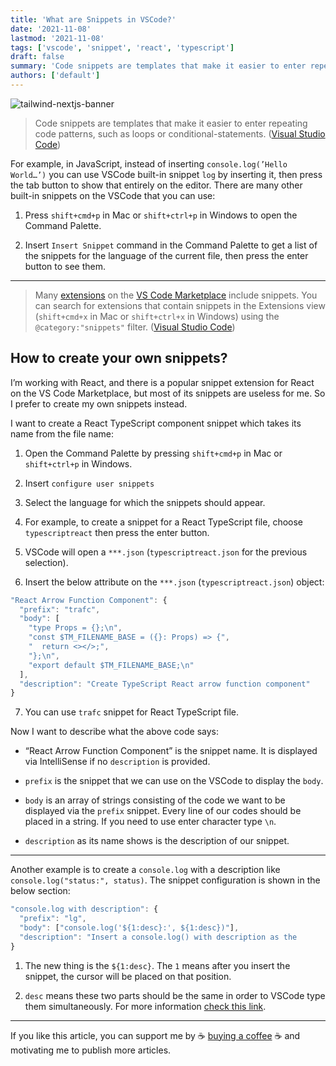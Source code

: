 ```yaml
---
title: 'What are Snippets in VSCode?'
date: '2021-11-08'
lastmod: '2021-11-08'
tags: ['vscode', 'snippet', 'react', 'typescript']
draft: false
summary: 'Code snippets are templates that make it easier to enter repeating code patterns, such as loops or conditional-statements.'
authors: ['default']
---
```


![tailwind-nextjs-banner](/static/images/vs-code-snippets.png)

> Code snippets are templates that make it easier to enter repeating code patterns, such as loops or conditional-statements. ([Visual Studio Code](https://code.visualstudio.com/docs/editor/userdefinedsnippets))

For example, in JavaScript, instead of inserting `console.log(’Hello World…’)` you can use VSCode built-in snippet `log` by inserting it, then press the tab button to show that entirely on the editor. There are many other built-in snippets on the VSCode that you can use:

1. Press `shift+cmd+p` in Mac or `shift+ctrl+p` in Windows to open the Command Palette.

2. Insert `Insert Snippet` command in the Command Palette to get a list of the snippets for the language of the current file, then press the enter button to see them.

---

> Many [extensions](https://code.visualstudio.com/docs/editor/extension-marketplace) on the [VS Code Marketplace](https://marketplace.visualstudio.com/vscode) include snippets. You can search for extensions that contain snippets in the Extensions view (`shift+cmd+x` in Mac or `shift+ctrl+x` in Windows) using the `@category:"snippets"` filter. ([Visual Studio Code](https://code.visualstudio.com/docs/editor/userdefinedsnippets#_install-snippets-from-the-marketplace))

## How to create your own snippets?

I’m working with React, and there is a popular snippet extension for React on the VS Code Marketplace, but most of its snippets are useless for me. So I prefer to create my own snippets instead.

I want to create a React TypeScript component snippet which takes its name from the file name:

1. Open the Command Palette by pressing `shift+cmd+p` in Mac or `shift+ctrl+p` in Windows.

2. Insert `configure user snippets`

3. Select the language for which the snippets
   should appear.

4. For example, to create a snippet for a React
   TypeScript file, choose `typescriptreact` then press the enter button.

5. VSCode will open a `***.json` (`typescriptreact.json` for the previous selection).

6. Insert the below attribute on the `***.json` (`typescriptreact.json`) object:

```javascript
"React Arrow Function Component": {
  "prefix": "trafc",
  "body": [
    "type Props = {};\n",
    "const $TM_FILENAME_BASE = ({}: Props) => {",
    "  return <></>;",
    "};\n",
    "export default $TM_FILENAME_BASE;\n"
  ],
  "description": "Create TypeScript React arrow function component"
}
```

7. You can use `trafc` snippet for React TypeScript file.

Now I want to describe what the above code says:

- “React Arrow Function Component” is the snippet name. It is displayed via IntelliSense if no `description` is provided.

- `prefix` is the snippet that we can use on the VSCode to display the `body`.

- `body` is an array of strings consisting of the code we want to be displayed via the `prefix` snippet. Every line of our codes should be placed in a string. If you need to use enter character type `\n`.

- `description` as its name shows is the description of our snippet.

---

Another example is to create a ‍‍`console.log` with a description like `console.log("status:", status)`. The snippet configuration is shown in the below section:

```javascript
"console.log with description": {
  "prefix": "lg",
  "body": ["console.log('${1:desc}:', ${1:desc})"],
  "description": "Insert a console.log() with description as the           same as the variable."
}
```

1. The new thing is the `${1:desc}`. The `1` means after you insert the snippet, the cursor will be placed on that position.

2. `desc` means these two parts should be the same in order to VSCode type them simultaneously. For more information [check this link](https://code.visualstudio.com/docs/editor/userdefinedsnippets#_create-your-own-snippets).

---

If you like this article, you can support me by ☕️ [buying a coffee](https://www.buymeacoffee.com/luckydevboy) ☕️ and motivating me to publish more articles.
